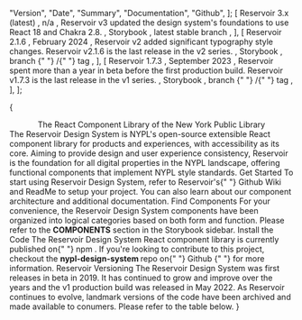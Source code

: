 
  "Version",
  "Date",
  "Summary",
  "Documentation",
  "Github",
];
  [
    <Text size="body2" whiteSpace="nowrap">
      Reservoir 3.x (latest)
    </Text>,
    <Text size="body2" whiteSpace="nowrap">
      n/a
    </Text>,
    <Text size="body2">
      Reservoir v3 updated the design system's foundations to use React 18 and
      Chakra 2.8.
    </Text>,
    <Text size="body2" whiteSpace="nowrap">
      <Link
        href="https://nypl.github.io/nypl-design-system/reservoir/v3"
        rel="nofollow noopener noreferrer"
        screenreaderOnlyText="Github branch for Reservoir v1.7.3"
        target="_blank"
        type="default"
      >
        Storybook
      </Link>
    </Text>,
    <Text size="body2" whiteSpace="nowrap">
      <Link
        href="https://github.com/NYPL/nypl-design-system/tree/release"
        rel="nofollow noopener noreferrer"
        screenreaderOnlyText="Github branch for Reservoir v3.x"
        target="_blank"
        type="default"
      >
        latest stable branch
      </Link>
    </Text>,
  ],
  [
    <Text size="body2" whiteSpace="nowrap">
      Reservoir 2.1.6
    </Text>,
    <Text size="body2" whiteSpace="nowrap">
      February 2024
    </Text>,
    <Text size="body2">
      Reservoir v2 added significant typography style changes. Reservoir v2.1.6
      is the last release in the v2 series.
    </Text>,
    <Text size="body2" whiteSpace="nowrap">
      <Link
        href="https://nypl-design-system-git-reservoir-v216-nypl.vercel.app"
        rel="nofollow noopener noreferrer"
        screenreaderOnlyText="Documentation for Reservoir v2.1.6"
        target="_blank"
        type="default"
      >
        Storybook
      </Link>
    </Text>,
    <Text size="body2" whiteSpace="nowrap">
      <Link
        href="https://github.com/NYPL/nypl-design-system/tree/reservoir-v2.1.6"
        rel="nofollow noopener noreferrer"
        screenreaderOnlyText="Github branch for Reservoir v2.1.6"
        target="_blank"
        type="default"
      >
        branch
      </Link>{" "}
      /{" "}
      <Link
        href="https://github.com/NYPL/nypl-design-system/releases/tag/v2.1.6"
        rel="nofollow noopener noreferrer"
        screenreaderOnlyText="Github tag for Reservoir v2.1.6"
        target="_blank"
        type="default"
      >
        tag
      </Link>
    </Text>,
  ],
  [
    <Text size="body2" whiteSpace="nowrap">
      Reservoir 1.7.3
    </Text>,
    <Text size="body2" whiteSpace="nowrap">
      September 2023
    </Text>,
    <Text size="body2">
      Reservoir spent more than a year in beta before the first production
      build. Reservoir v1.7.3 is the last release in the v1 series.
    </Text>,
    <Text size="body2" whiteSpace="nowrap">
      <Link
        href="https://nypl-design-system-git-reservoir-v173-nypl.vercel.app"
        rel="nofollow noopener noreferrer"
        screenreaderOnlyText="Documentation for Reservoir v1.7.3"
        target="_blank"
        type="default"
      >
        Storybook
      </Link>
    </Text>,
    <Text size="body2" whiteSpace="nowrap">
      <Link
        href="https://github.com/NYPL/nypl-design-system/tree/reservoir-v1.7.3"
        rel="nofollow noopener noreferrer"
        screenreaderOnlyText="Github branch for Reservoir v1.7.3"
        target="_blank"
        type="default"
      >
        branch
      </Link>{" "}
      /{" "}
      <Link
        href="https://github.com/NYPL/nypl-design-system/releases/tag/v1.7.3"
        rel="nofollow noopener noreferrer"
        screenreaderOnlyText="Github tag for Reservoir v1.7.3"
        target="_blank"
        type="default"
      >
        tag
      </Link>
    </Text>,
  ],
];

<Meta title="Welcome" />

{

<VStack spacing="s">
  <Logo name="reservoirVerticalColor" size="small" />
  <Box maxWidth="800px">
    <Center>
      <Heading level="h1" size="heading4">
        The React Component Library of the New York Public Library
      </Heading>
    </Center>
    <Text>
      The Reservoir Design System is NYPL's open-source extensible React
      component library for products and experiences, with accessibility as its
      core. Aiming to provide design and user experience consistency, Reservoir
      is the foundation for all digital properties in the NYPL landscape,
      offering functional components that implement NYPL style standards.
    </Text>
  </Box>
  <SimpleGrid>
    <Box
      style={{
        alignItems: "center",
        border: "1px solid #ccc",
        display: "flex",
        flexDirection: "column",
        padding: "24px",
      }}
    >
      <Icon
        name="actionCheckCircle"
        size="xxlarge"
        color="section.education.secondary"
        marginBottom="s"
      />
      <Card isCentered>
        <CardHeading id="main-heading1" level="h3" size="heading5">
          Get Started
        </CardHeading>
        <CardContent>
          <Text size="body2">
            To start using Reservoir Design System, refer to Reservoir's{" "}
            <Link
              href="https://github.com/NYPL/nypl-design-system/wiki"
              type="external"
            >
              Github Wiki
            </Link>
            and <Link
              href="https://github.com/NYPL/nypl-design-system?tab=readme-ov-file"
              type="external"
            >
              ReadMe
            </Link> to setup your project. You can also learn about our component
            architecture and additional documentation.
          </Text>
        </CardContent>
      </Card>
    </Box>
    <Box
      style={{
        alignItems: "center",
        border: "1px solid #ccc",
        display: "flex",
        flexDirection: "column",
        padding: "24px",
      }}
    >
      <Icon
        name="search"
        size="xxlarge"
        color="section.education.secondary"
        marginBottom="s"
      />
      <Card isCentered>
        <CardHeading id="main-heading1" level="h3" size="heading5">
          Find Components
        </CardHeading>
        <CardContent>
          <Text size="body2">
            For your convenience, the Reservoir Design System components have
            been organized into logical categories based on both form and
            function. Please refer to the <b>COMPONENTS</b> section in the
            Storybook sidebar.
          </Text>
        </CardContent>
      </Card>
    </Box>
    <Box
      style={{
        alignItems: "center",
        border: "1px solid #ccc",
        display: "flex",
        flexDirection: "column",
        padding: "24px",
      }}
    >
      <Icon
        name="fileTypeSpreadsheet"
        size="xxlarge"
        color="section.education.secondary"
        marginBottom="s"
      />
      <Card isCentered>
        <CardHeading id="main-heading1" level="h3" size="heading5">
          Install the Code
        </CardHeading>
        <CardContent>
          <Text size="body2">
            The Reservoir Design System React component library is currently
            published on{" "}
            <Link
              href="https://www.npmjs.com/package/@nypl/design-system-react-components"
              type="external"
            >
              npm
            </Link>
            . If you're looking to contribute to this project, checkout the <b>
              nypl-design-system
            </b>
            repo on{" "}
            <Link
              href="https://github.com/NYPL/nypl-design-system"
              type="external"
            >
              Github
            </Link>{" "}
            for more information.
          </Text>
        </CardContent>
      </Card>
    </Box>
  </SimpleGrid>
  <Box maxWidth="800px" mt="xl">
    <Heading level="h2" border="0" size="heading6">
      Reservoir Versioning
    </Heading>
    <Text>
      The Reservoir Design System was first releases in beta in 2019. It has
      continued to grow and improve over the years and the v1 production build
      was released in May 2022. As Reservoir continues to evolve, landmark
      versions of the code have been archived and made available to conumers.
      Please refer to the table below.
    </Text>
  </Box>
  <Table
    columnHeaders={versionsHeadersData}
    showRowDividers
    tableData={versionsData}
    useRowHeaders
    border="0"
    sx={{
      tr: {
        bgColor: "transparent !important",
        borderBottom:
          "1px solid var(--nypl-colors-ui-border-default) !important",
        borderLeft: "0 !important",
        borderRight: "0 !important",
        borderTop: "0 !important",
      },
      th: {
        borderBottom:
          "1px solid var(--nypl-colors-ui-border-default) !important",
        borderLeft: "0 !important",
        borderRight: "0 !important",
        borderTop: "1px solid var(--nypl-colors-ui-border-default) !important",
        paddingInline: "1rem !important",
        textTransform: "none !important",
      },
      td: {
        borderBottom:
          "1px solid var(--nypl-colors-ui-border-default) !important",
        borderLeft: "0 !important",
        borderRight: "0 !important",
        paddingInline: "1rem !important",
      },
    }}
  />
</VStack>
}
